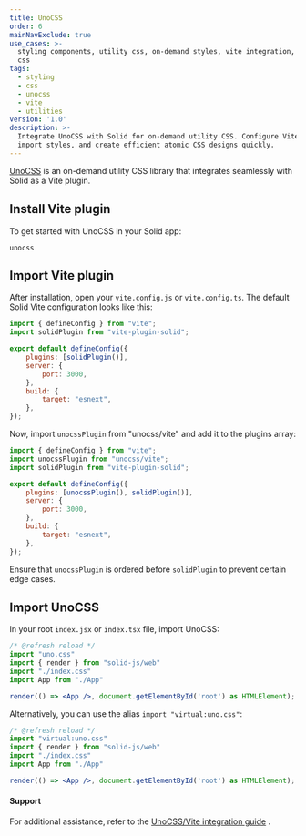 ```yaml
---
title: UnoCSS
order: 6
mainNavExclude: true
use_cases: >-
  styling components, utility css, on-demand styles, vite integration, atomic
  css
tags:
  - styling
  - css
  - unocss
  - vite
  - utilities
version: '1.0'
description: >-
  Integrate UnoCSS with Solid for on-demand utility CSS. Configure Vite plugin,
  import styles, and create efficient atomic CSS designs quickly.
---
```


[UnoCSS](https://unocss.dev/) is an on-demand utility CSS library that integrates seamlessly with Solid as a Vite plugin.

## Install Vite plugin

To get started with UnoCSS in your Solid app:

```package-install-dev
unocss
```

## Import Vite plugin

After installation, open your `vite.config.js` or `vite.config.ts`. The default Solid Vite configuration looks like this:

```jsx
import { defineConfig } from "vite";
import solidPlugin from "vite-plugin-solid";

export default defineConfig({
	plugins: [solidPlugin()],
	server: {
		port: 3000,
	},
	build: {
		target: "esnext",
	},
});
```

Now, import `unocssPlugin` from "unocss/vite" and add it to the plugins array:

```jsx
import { defineConfig } from "vite";
import unocssPlugin from "unocss/vite";
import solidPlugin from "vite-plugin-solid";

export default defineConfig({
	plugins: [unocssPlugin(), solidPlugin()],
	server: {
		port: 3000,
	},
	build: {
		target: "esnext",
	},
});
```

Ensure that `unocssPlugin` is ordered before `solidPlugin` to prevent certain edge cases.

## Import UnoCSS

In your root `index.jsx` or `index.tsx` file, import UnoCSS:

```jsx
/* @refresh reload */
import "uno.css"
import { render } from "solid-js/web"
import "./index.css"
import App from "./App"

render(() => <App />, document.getElementById('root') as HTMLElement);
```

Alternatively, you can use the alias `import "virtual:uno.css"`:

```jsx
/* @refresh reload */
import "virtual:uno.css"
import { render } from "solid-js/web"
import "./index.css"
import App from "./App"

render(() => <App />, document.getElementById('root') as HTMLElement);
```

#### Support

For additional assistance, refer to the [UnoCSS/Vite integration guide](https://unocss.dev/integrations/vite) .
